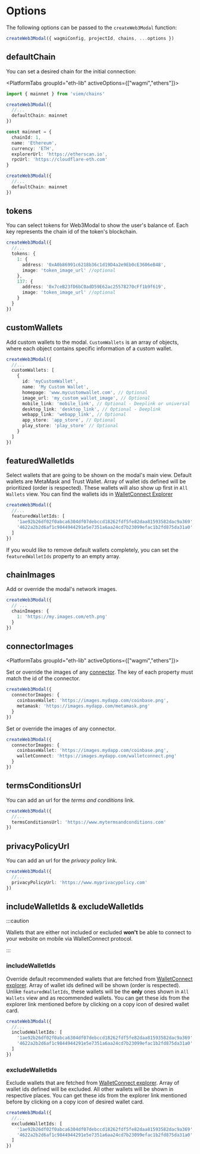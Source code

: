 
# Options

The following options can be passed to the `createWeb3Modal` function:

```ts
createWeb3Modal({ wagmiConfig, projectId, chains, ...options })
```

## defaultChain

You can set a desired chain for the initial connection:

<PlatformTabs groupId="eth-lib" activeOptions={["wagmi","ethers"]}>
<PlatformTabItem value="wagmi">

```ts
import { mainnet } from 'viem/chains'

createWeb3Modal({
  //...
  defaultChain: mainnet
})
```

</PlatformTabItem>
<PlatformTabItem value="ethers">

```ts
const mainnet = {
  chainId: 1,
  name: 'Ethereum',
  currency: 'ETH',
  explorerUrl: 'https://etherscan.io',
  rpcUrl: 'https://cloudflare-eth.com'
}

createWeb3Modal({
  //...
  defaultChain: mainnet
})
```

</PlatformTabItem>
</PlatformTabs>

## tokens

You can select tokens for Web3Modal to show the user's balance of. Each key represents the chain id of the token's blockchain.

```ts
createWeb3Modal({
  //...
  tokens: {
    1: {
      address: '0xA0b86991c6218b36c1d19D4a2e9Eb0cE3606eB48',
      image: 'token_image_url' //optional
    },
    137: {
      address: '0x7ceB23fD6bC0adD59E62ac25578270cFf1b9f619',
      image: 'token_image_url' //optional
    }
  }
})
```

## customWallets

Add custom wallets to the modal. `CustomWallets` is an array of objects, where each object contains specific information of a custom wallet.

```ts
createWeb3Modal({
  //...
  customWallets: [
    {
      id: 'myCustomWallet',
      name: 'My Custom Wallet',
      homepage: 'www.mycustomwallet.com', // Optional
      image_url: 'my_custom_wallet_image', // Optional
      mobile_link: 'mobile_link', // Optional - Deeplink or universal
      desktop_link: 'desktop_link', // Optional - Deeplink
      webapp_link: 'webapp_link', // Optional
      app_store: 'app_store', // Optional
      play_store: 'play_store' // Optional
    }
  ]
})
```

## featuredWalletIds

Select wallets that are going to be shown on the modal's main view. Default wallets are MetaMask and Trust Wallet.
Array of wallet ids defined will be prioritized (order is respected).
These wallets will also show up first in `All Wallets` view.
You can find the wallets ids in [WalletConnect Explorer](https://walletconnect.com/explorer?type=wallet)

```ts
createWeb3Modal({
  //...
  featuredWalletIds: [
    '1ae92b26df02f0abca6304df07debccd18262fdf5fe82daa81593582dac9a369',
    '4622a2b2d6af1c9844944291e5e7351a6aa24cd7b23099efac1b2fd875da31a0'
  ]
})
```

If you would like to remove default wallets completely, you can set the `featuredWalletIds` property to an empty array.

## chainImages

Add or override the modal's network images.

```ts
createWeb3Modal({
  // ...
  chainImages: {
    1: 'https://my.images.com/eth.png'
  }
})
```

## connectorImages

<PlatformTabs groupId="eth-lib" activeOptions={["wagmi","ethers"]}>
<PlatformTabItem value="wagmi">

Set or override the images of any [connector](https://wagmi.sh/core/connectors/injected). The key of each property must match the id of the connector.

```ts
createWeb3Modal({
  connectorImages: {
    coinbaseWallet: 'https://images.mydapp.com/coinbase.png',
    metamask: 'https://images.mydapp.com/metamask.png'
  }
})
```

</PlatformTabItem>
<PlatformTabItem value="ethers">

Set or override the images of any connector.

```ts
createWeb3Modal({
  connectorImages: {
    coinbaseWallet: 'https://images.mydapp.com/coinbase.png',
    walletConnect: 'https://images.mydapp.com/walletconnect.png'
  }
})
```

</PlatformTabItem>
</PlatformTabs>

## termsConditionsUrl

You can add an url for the _terms and conditions_ link.

```ts
createWeb3Modal({
  //...
  termsConditionsUrl: 'https://www.mytermsandconditions.com'
})
```

## privacyPolicyUrl

You can add an url for the _privacy policy_ link.

```ts
createWeb3Modal({
  //...
  privacyPolicyUrl: 'https://www.myprivacypolicy.com'
})
```

## includeWalletIds & excludeWalletIds

:::caution

Wallets that are either not included or excluded **won't** be able to connect to your website on mobile via WalletConnect protocol.

:::

### includeWalletIds

Override default recommended wallets that are fetched from [WalletConnect explorer](https://walletconnect.com/explorer?type=wallet).
Array of wallet ids defined will be shown (order is respected).
Unlike `featuredWalletIds`, these wallets will be the **only** ones shown in `All Wallets` view and as recommended wallets.
You can get these ids from the explorer link mentioned before by clicking on a copy icon of desired wallet card.

```ts
createWeb3Modal({
  //...
  includeWalletIds: [
    '1ae92b26df02f0abca6304df07debccd18262fdf5fe82daa81593582dac9a369',
    '4622a2b2d6af1c9844944291e5e7351a6aa24cd7b23099efac1b2fd875da31a0'
  ]
})
```

### excludeWalletIds

Exclude wallets that are fetched from [WalletConnect explorer](https://walletconnect.com/explorer?type=wallet).
Array of wallet ids defined will be excluded.
All other wallets will be shown in respective places.
You can get these ids from the explorer link mentioned before by clicking on a copy icon of desired wallet card.

```ts
createWeb3Modal({
  //...
  excludeWalletIds: [
    '1ae92b26df02f0abca6304df07debccd18262fdf5fe82daa81593582dac9a369',
    '4622a2b2d6af1c9844944291e5e7351a6aa24cd7b23099efac1b2fd875da31a0'
  ]
})
```
